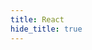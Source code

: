 ```yaml
---
title: React
hide_title: true
---
```



<FeatureIcon src={react} title="React" />
<LinkList
  data={[
    {
      title: "DOM",
      link: "/docs/react/dom",
      src: react,
    },
    {
      title: "样式和 CSS",
      link: "/docs/react/style-and-css",
      src: react,
    },
    {
      title: "解决方案",
      link: "/docs/react/solutions",
      src: react,
    },
    {
      title: "最佳实践",
      link: "/docs/react/best-practice",
      src: react,
    },
    {
      title: "Redux",
      link: "/docs/react/redux",
      src: redux,
    },
  ]}
/>
